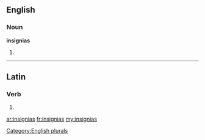 ==English==

===Noun===
'''insignias'''

# {{plural of|[[insignia]]}}

[[Category:English plurals]]

----

==Latin==

===Verb===
{{la-verb-form|insigniās}}

# {{conjugation of|insignio|insigniō|2|s|pres|act|sub|lang=la}}
{{count page|[[Wiktionary:Page count]]}}

[[ar:insignias]]
[[fr:insignias]]
[[my:insignias]]
